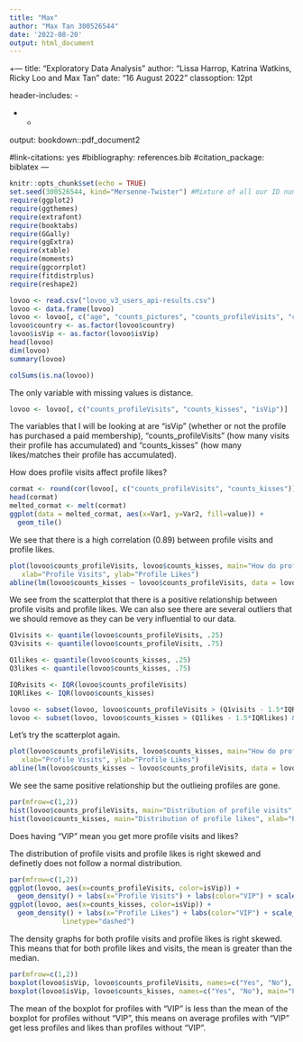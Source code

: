 ---
title: "Max"
author: "Max Tan 300526544"
date: '2022-08-20'
output: html_document
---

+---
title: "Exploratory Data Analysis"
author: "Lissa Harrop, Katrina Watkins, Ricky Loo and Max Tan"
date: "16 August 2022"
classoption: 12pt
  
header-includes:
  - \usepackage{newpxtext,eulerpx}
  - \usepackage{bm,bbm}
  - \usepackage{float}

output: bookdown::pdf_document2

#link-citations: yes
#bibliography: references.bib
#citation_package: biblatex
---

```{r setup, include=FALSE}
knitr::opts_chunk$set(echo = TRUE)
set.seed(300526544, kind="Mersenne-Twister") #Mixture of all our ID numbers
require(ggplot2)
require(ggthemes)
require(extrafont)
require(booktabs)
require(GGally)
require(ggExtra)
require(xtable)
require(moments)
require(ggcorrplot)
require(fitdistrplus)
require(reshape2)
```

```{r, echo=FALSE}
lovoo <- read.csv("lovoo_v3_users_api-results.csv")
lovoo <- data.frame(lovoo)
lovoo <- lovoo[, c("age", "counts_pictures", "counts_profileVisits", "counts_kisses", "distance", "country", "isVip")]
lovoo$country <- as.factor(lovoo$country)
lovoo$isVip <- as.factor(lovoo$isVip)
head(lovoo)
dim(lovoo)
summary(lovoo)
```

```{r}
colSums(is.na(lovoo))
```
The only variable with missing values is distance.
```{r}
lovoo <- lovoo[, c("counts_profileVisits", "counts_kisses", "isVip")]
```
The variables that I will be looking at are "isVip" (whether or not the profile has purchased a paid membership), "counts_profileVisits" (how many visits their profile has accumulated) and "counts_kisses" (how many likes/matches their profile has accumulated).

How does profile visits affect profile likes?
```{r}
cormat <- round(cor(lovoo[, c("counts_profileVisits", "counts_kisses")]),2)
head(cormat)
melted_cormat <- melt(cormat)
ggplot(data = melted_cormat, aes(x=Var1, y=Var2, fill=value)) + 
  geom_tile()
```
We see that there is a high correlation (0.89) between profile visits and profile likes.
```{r}
plot(lovoo$counts_profileVisits, lovoo$counts_kisses, main="How do profile visits affect profile likes?",
   xlab="Profile Visits", ylab="Profile Likes")
abline(lm(lovoo$counts_kisses ~ lovoo$counts_profileVisits, data = lovoo), col = "red")
```
We see from the scatterplot that there is a positive relationship between profile visits and profile likes. We can also see there are several outliers that we should remove as they can be very influential to our data.
```{r}
Q1visits <- quantile(lovoo$counts_profileVisits, .25)
Q3visits <- quantile(lovoo$counts_profileVisits, .75)

Q1likes <- quantile(lovoo$counts_kisses, .25)
Q3likes <- quantile(lovoo$counts_kisses, .75)

IQRvisits <- IQR(lovoo$counts_profileVisits)
IQRlikes <- IQR(lovoo$counts_kisses)

lovoo <- subset(lovoo, lovoo$counts_profileVisits > (Q1visits - 1.5*IQRvisits) & lovoo$counts_profileVisits < (Q3visits + 1.5*IQRvisits))
lovoo <- subset(lovoo, lovoo$counts_kisses > (Q1likes - 1.5*IQRlikes) & lovoo$counts_kisses < (Q3likes + 1.5*IQRlikes))
```
Let's try the scatterplot again.
```{r}
plot(lovoo$counts_profileVisits, lovoo$counts_kisses, main="How do profile visits affect profile likes?",
   xlab="Profile Visits", ylab="Profile Likes")
abline(lm(lovoo$counts_kisses ~ lovoo$counts_profileVisits, data = lovoo), col = "red", lwd=2)
```
We see the same positive relationship but the outlieing profiles are gone.
```{r}
par(mfrow=c(1,2))
hist(lovoo$counts_profileVisits, main="Distribution of profile visits", xlab="Profile Visits")
hist(lovoo$counts_kisses, main="Distribution of profile likes", xlab="Profile Likes")
```
Does having "VIP" mean you get more profile visits and likes?

The distribution of profile visits and profile likes is right skewed and definetly does not follow a normal distribution.
```{r}
par(mfrow=c(1,2))
ggplot(lovoo, aes(x=counts_profileVisits, color=isVip)) + 
  geom_density() + labs(x="Profile Visits") + labs(color="VIP") + scale_color_discrete(labels=c('Yes', 'No'))
ggplot(lovoo, aes(x=counts_kisses, color=isVip)) + 
  geom_density() + labs(x="Profile Likes") + labs(color="VIP") + scale_color_discrete(labels=c('Yes', 'No')) + geom_vline(data=lovoo, aes(xintercept=mean(counts_kisses), color=isVip),
             linetype="dashed")
```
The density graphs for both profile visits and profile likes is right skewed. This means that for both profile likes and visits, the mean is greater than the median.
```{r}
par(mfrow=c(1,2))
boxplot(lovoo$isVip, lovoo$counts_profileVisits, names=c("Yes", "No"), main="Profie Visits by profiles with 'VIP'", ylab="Profile Visits")
boxplot(lovoo$isVip, lovoo$counts_kisses, names=c("Yes", "No"), main="Profie Likes by profiles with 'VIP'", ylab="Profile Likes")
```
The mean of the boxplot for profiles with "VIP" is less than the mean of the boxplot for profiles without "VIP", this means on average profiles with "VIP" get less profiles and likes than profiles without "VIP".